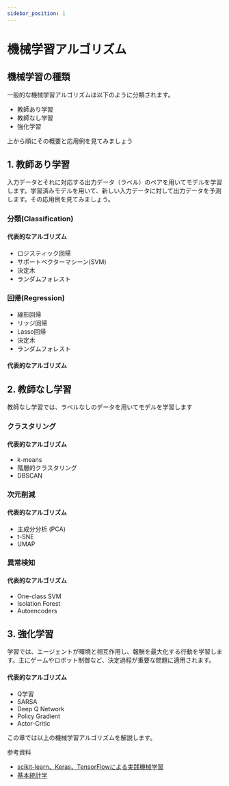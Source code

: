 ```yaml
---
sidebar_position: 1
---
```


# 機械学習アルゴリズム

## 機械学習の種類
一般的な機械学習アルゴリズムは以下のように分類されます。
- 教師あり学習
- 教師なし学習
- 強化学習

上から順にその概要と応用例を見てみましょう

## 1. 教師あり学習

入力データとそれに対応する出力データ（ラベル）のペアを用いてモデルを学習します。学習済みモデルを用いて、新しい入力データに対して出力データを予測します。その応用例を見てみましょう。

### 分類(Classification)

#### 代表的なアルゴリズム
- ロジスティック回帰
- サポートベクターマシーン(SVM)
- 決定木
- ランダムフォレスト

### 回帰(Regression)
- 線形回帰
- リッジ回帰
- Lasso回帰
- 決定木
- ランダムフォレスト

#### 代表的なアルゴリズム

## 2. 教師なし学習
教師なし学習では、ラベルなしのデータを用いてモデルを学習します

### クラスタリング

#### 代表的なアルゴリズム
- k-means
- 階層的クラスタリング
- DBSCAN

### 次元削減
#### 代表的なアルゴリズム
- 主成分分析 (PCA)
- t-SNE
- UMAP

### 異常検知

#### 代表的なアルゴリズム
- One-class SVM
- Isolation Forest
- Autoencoders

## 3. 強化学習
学習では、エージェントが環境と相互作用し、報酬を最大化する行動を学習します。主にゲームやロボット制御など、決定過程が重要な問題に適用されます。

#### 代表的なアルゴリズム
- Q学習
- SARSA
- Deep Q Network
- Policy Gradient
- Actor-Critic

この章では以上の機械学習アルゴリズムを解説します。

参考資料
- [scikit-learn、Keras、TensorFlowによる実践機械学習](https://www.amazon.co.jp/scikit-learn%E3%80%81Keras%E3%80%81TensorFlow%E3%81%AB%E3%82%88%E3%82%8B%E5%AE%9F%E8%B7%B5%E6%A9%9F%E6%A2%B0%E5%AD%A6%E7%BF%92-%E7%AC%AC2%E7%89%88-Aur%C3%A9lien-G%C3%A9ron/dp/4873119286)
- [基本統計学](https://www.amazon.co.jp/%E5%9F%BA%E6%9C%AC%E7%B5%B1%E8%A8%88%E5%AD%A6%E3%80%94%E7%AC%AC5%E7%89%88%E3%80%95-%E5%AE%AE%E5%B7%9D-%E5%85%AC%E7%94%B7/dp/4641165963/ref=sr_1_2?crid=39LGDVXXZZXBX&keywords=%E5%9F%BA%E6%9C%AC%E7%B5%B1%E8%A8%88%E5%AD%A6+%E7%AC%AC4%E7%89%88&qid=1684325864&s=books&sprefix=%E5%9F%BA%E6%9C%AC%E7%B5%B1%E8%A8%88%E5%AD%A6%2Cstripbooks%2C458&sr=1-2)